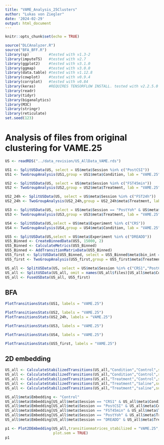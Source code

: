 ---
title: "VAME_Analysis_25Clusters"
author: "Lukas von Ziegler"
date: '2024-02-29'
output: html_document
---

```{r setup, include=FALSE}
knitr::opts_chunk$set(echo = TRUE)
```

```{r, message=FALSE, warning = FALSE}
source("DLCAnalyzer.R")
source("BFA_BFF.R")
library(sp)         #tested with v1.3-2
library(imputeTS)   #tested with v2.7
library(ggplot2)    #tested with v3.1.0
library(ggmap)      #tested with v3.0.0
library(data.table) #tested with v1.12.8
library(cowplot)    #tested with v0.9.4
library(corrplot)   #tested with v0.84
library(keras)      #REQUIRES TENSORFLOW INSTALL. tested with v2.2.5.0
library(readr)
library(tidyr)
library(biganalytics)
library(M3C)
library(stringr)
library(reticulate)
set.seed(123)
```

# Analysis of files from original clustering for VAME.25

```{r}
US <- readRDS("../data_revision/US_AllData_VAME.rds")

US1 <- SplitUSData(US, select = US$meta$Session %in% c("PostCSI"))
US1 <- TwoGroupAnalysis(US1,group = US1$meta$Condition, lab = "VAME.25")

US2 <- SplitUSData(US, select = US$meta$Session %in% c("FST45min"))
US2 <- TwoGroupAnalysis(US2,group = US2$meta$Treatment, lab = "VAME.25")

US2_24h <- SplitUSData(US, select = US$meta$Session %in% c("FST24h"))
US2_24h <- TwoGroupAnalysis(US2_24h,group = US2_24h$meta$Treatment, lab = "VAME.25")

US3 <- SplitUSData(US, select = US$meta$Session == "PostYoh" & US$meta$Condition == "Control")
US3 <- TwoGroupAnalysis(US3,group = US3$meta$Treatment, lab = "VAME.25")

US4 <- SplitUSData(US,select = US$meta$Experiment %in% c("CRS"))
US4 <- TwoGroupAnalysis(US4,group = US4$meta$Condition, lab = "VAME.25")

US5 <- SplitUSData(US,select = US$meta$Experiment %in% c("DREADD"))
US5_Binned <- CreateBinnedData(US5, 15000, 2)
US5_Binned <- CalculateMetrics(US5_Binned)
US5_Binned <- AddTransitionMatrixData(US5_Binned)
US5_first <- SplitUSData(US5_Binned, select = US5_Binned$meta$bin_int == 1)
US5_first <- TwoGroupAnalysis(US5_first,group = US5_first$meta$Treatment, lab = "VAME.25")

US_all <- SplitUSData(US, select = US$meta$Session %in% c("CRS1","PostCSI","FST45min","PostYoh"))
US_all <- SplitUSData(US_all, omit = names(US_all$files)[US_all$meta$Condition == "Tunnel"] )
US_all <- FuseUSData(US_all, US5_first)
```

## BFA
```{r, fig.width=5, fig.height=2.5}
PlotTransitionsStats(US1, labels = "VAME.25")

PlotTransitionsStats(US2, labels = "VAME.25")
PlotTransitionsStats(US2_24h, labels = "VAME.25")

PlotTransitionsStats(US3, labels = "VAME.25")

PlotTransitionsStats(US4, labels = "VAME.25")

PlotTransitionsStats(US5_first, labels = "VAME.25")
```


## 2D embedding

```{r, fig.width=5, fig.height=4}
US_all <- CalculateStabilizedTransitions(US_all,"Condition","Control",subset = US_all$meta$Session == "CRS1")
US_all <- CalculateStabilizedTransitions(US_all,"Condition","Control",subset = US_all$meta$Session == "PostCSI")
US_all <- CalculateStabilizedTransitions(US_all,"Treatment","Control",subset = US_all$meta$Session == "FST45min")
US_all <- CalculateStabilizedTransitions(US_all,"Treatment","Saline",subset = US_all$meta$Session == "PostYoh")
US_all <- CalculateStabilizedTransitions(US_all,"Treatment","saline",subset = US_all$meta$Session == "DREADD")

US_all$meta$Embedding <- "Control"
US_all$meta$Embedding[US_all$meta$Session == "CRS1" & US_all$meta$Condition != "Control"] <- "CRS"
US_all$meta$Embedding[US_all$meta$Session == "PostCSI" & US_all$meta$Condition != "Control"] <- "CSI"
US_all$meta$Embedding[US_all$meta$Session == "FST45min" & US_all$meta$Treatment != "Control"] <- "FST_45min"
US_all$meta$Embedding[US_all$meta$Session == "PostYoh" & US_all$meta$Treatment != "Saline"] <- "Yohimbin"
US_all$meta$Embedding[US_all$meta$Session == "DREADD" & US_all$meta$Treatment != "saline"] <- "DREADD"

p1 <- Plot2DEmbedding(US_all,transitionmatrices_stabilized = "VAME.25", colorby = "Embedding", colors = c("grey","#009E73","#0072B2","#E69F00", "#D52800", "#CC79A7"), seed = 123,
                      plot.sem = TRUE)
p1
```
